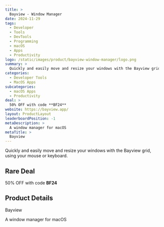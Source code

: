 ```yaml
---
title: >
  Bayview - Window Manager
date: 2024-11-29
tags:
  - Developer
  - Tools
  - DevTools
  - Programming
  - macOS
  - Apps
  - Productivity
logo: /static/images/product/bayview-window-manager/logo.png
summary: >
  Quickly and easily move and resize your windows with the Bayview grid, using your mouse or keyboard.
categories:
  - Developer Tools
  - MacOS Apps
subcategories:
  - macOS Apps
  - Productivity
deal: >
  50% OFF with code **BF24**
website: https://bayview.app/
layout: ProductLayout
leaderboardPosition: -1
metaDescription: >
  A window manager for macOS
metaTitle: >
  Bayview
---
```

Quickly and easily move and resize your windows with the Bayview grid, using your mouse or keyboard.

## Rare Deal

50% OFF with code **BF24**

## Product Details

Bayview

A window manager for macOS
